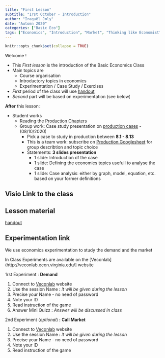 ```yaml
---
title: "First Lesson"
subtitle: "1rst October - Introduction"
author: "Iragaël Joly"
date: "Automn 2020"
categories: ["Basic Eco"]
tags: ["Economics", "Introduction", "Market", "Thinking like Economist"]
---
```


```r
knitr::opts_chunk$set(collapse = TRUE)
```


Welcome !

- This *First lesson* is the introduction of the Basic Economics Class
- Main topics are
  + Course organisation
  + Introductory topics in economics
  + Experimentation / Case Study / Exercises
- *First* period of the class will use [handout](/pdf/001_BEIE_Introduction.pdf)
- *Second* part will be based on experimentation (see below)

**After** this lesson:

  - Student works
    + Reading the [Production Chapters](/pdf/Production_Krugman_Economics-2.pdf)
    + Group work: Case study presentation on [production cases](/pdf/Exercises_and_Cases.pdf) - (08/10/2020)
       * Pick a case to study in production between **8.1 - 8.13**
       * This is a team work: subscribe on [Production Googlesheet](https://docs.google.com/spreadsheets/d/1lAzoPYPRt6jUZRFZqgK2R9EPZW4jqVHgUR3IAD19nQc/edit#gid=0) for group describtion and topic choice
       * Statements: **3 slides presentation**
         + 1 slide: Introduction of the case
         + 1 slide: Defining the economics topics usefull to analyse the case
         + 1 slide: Case analysis: either by graph, model, equation, etc. based on your former definitions
       


## Visio Link to the class



## Lesson material

[handout](/pdf/001_BEIE_Introduction.pdf)

## Experimentation link

We use economics experimentation to study the demand and the market

In Class Experiments are available on the [Veconlab](http://veconlab.econ.virginia.edu/] website

1rst Experiment : **Demand**

  1. Connect to [Veconlab](http://veconlab.econ.virginia.edu/) website
  2. Use the session Name : *It will be given during the lesson*
  3. Precise your Name - no need of password
  4. Note your ID
  5. Read instruction of the game
  6. Answer Mini Quizz : *Answer will be discussed in class*
  

2nd Experiment (*optional*) : **Call Market**
  
  1. Connect to [Veconlab](http://veconlab.econ.virginia.edu/) website
  2. Use the session Name : *It will be given during the lesson*
  3. Precise your Name - no need of password
  4. Note your ID
  5. Read instruction of the game
